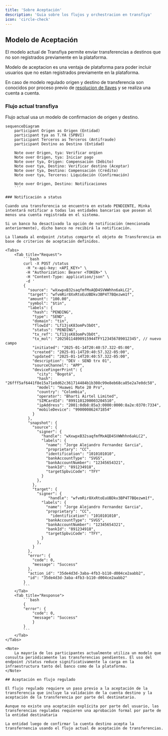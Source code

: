 ```yaml
---
title: 'Sobre Aceptación'
description: 'Guia sobre los flujos y orchestracion en transfiya'
icon: 'circle-check'
---
```


## Modelo de Aceptación

El modelo actual de Transfiya permite enviar transferencias a destinos que no son registrados previamente en la plataforma.

<Note>
    Modelo de aceptacion es una ventaja de plataforma para poder incluir usuarios que no estan registrados previamente en la plataforma.
</Note>

En caso de modelo regulado origen y destino de transferencia son conocidos por proceso previo de [resolucion de llaves](how-to-keys) y se realiza una cuenta a cuenta.

### Flujo actual transfiya

Flujo actual usa un modelo de confirmacion de origen y destino.

```mermaid
sequenceDiagram
    participant Origen as Origen (Entidad)
    participant tya as T.YA (SPBVI)
    participant Terceros as Terceros (Antifraude)
    participant Destino as Destino (Entidad)

    Note over Origen, tya: Verificar orgien
    Note over Origen, tya: Iniciar pago
    Note over tya, Origen: Compensación (Débito)
    Note over tya, Destino: Verificar destino (Aceptar)
    Note over tya, Destino: Compensación (Crédito)
    Note over tya, Terceros: Liquidación (Confirmación)

    Note over Origen, Destino: Notificaciones
    ```

### Notificación a status

Cuando una transferencia se encuentra en estado PENDIENTE, Minka intentará notificar a todas las entidades bancarias que posean al menos una cuenta registrada en el sistema.

Si un banco ha desactivado la opción de notificación (mencionada anteriormente), dicho banco no recibirá la notificación.

La llamada al endpoint /status comparte el objeto de Transferencia en base de criterios de aceptación definidos.

<Tabs>
    <Tab title="Request">
        ```bash
        curl -X POST /status
         -H "x-api-key: <API_KEY>" \
         -H "Authorization: Bearer <TOKEN>" \
         -H "Content-Type: application/json" \
         -d '
        {
          "source": "wXxwpxB32saqfmfMxAQD4SVWWhhn6akLC2",
          "target": "wfvmRir8XxRtoEuUBDkv3BP4T7BQezwm1f",
          "amount": "100.00",
          "symbol": "$tin",
          "labels": {
            "hash": "PENDING",
            "type": "SEND",
            "domain": "tin",
            "flowId": "Lf13jsK83omPv3bOt",
            "status": "PENDING",
            "tx_ref": "Lf13jsK83omPv3bOt",
            "tx_mol": "20250114890915944TFY123456789012345", // nuevo campo
            "initiated": "2025-01-14T20:40:57.322-05:00",
            "created": "2025-01-14T20:40:57.322-05:00",
            "updated": "2025-01-14T20:40:57.322-05:00",
            "description": "DEV - SEND trx 01",
            "sourceChannel": "APP",
            "deviceFingerPrint": {
              "city": "Bogotá",
              "hash": "26fff5af6441f8e15a71e8d62c361714484b1b308c99e8eb68ca85e2a7e0dc58",
              "model": "Huawei Mate 20 Pro",
              "country": "Colombia",
              "operator": "Bharti Airtel Limited",
              "SIMCardId": "8991101200003204510",
              "ipAddress": "2001:0db8:85a3:0000:0000:8a2e:0370:7334",
              "mobileDevice": "990000862471854"
            }
          },
          "snapshot": {
            "source": {
              "signer": {
                "handle": "wXxwpxB32saqfmfMxAQD4SVWWhhn6akLC2",
                "labels": {
                  "name": "Jorge Alejandro Fernandez Garcia",
                  "proprietary": "CC",
                  "identification": "1010101010",
                  "bankAccountType": "SVGS",
                  "bankAccountNumber": "12345654321",
           	      "bankId": "891234918",
                  "targetSpbviCode": "TFY"
                }
              },
            },
            "target": {
              "signer": {
                   "handle": "wfvmRir8XxRtoEuUBDkv3BP4T7BQezwm1f",
                "labels": {
                  "name": "Jorge Alejandro Fernandez Garcia",
                  "proprietary": "CC",
         	        "identification": "1010101010",
                  "bankAccountType": "SVGS",
                  "bankAccountNumber": "12345654321",
           	      "bankId": "891234918",
                  "targetSpbviCode": "TFY",
                }
              },
            }
          },
          "error": {
            "code": 0,
            "message": "Success"
          },
          "action_id": "35de4d3d-3aba-4fb3-b110-d004ce2aabb2",
          "id": "35de4d3d-3aba-4fb3-b110-d004ce2aabb2"
        }
        ```
    </Tab>
    <Tab title="Response">
        ```bash
        {
       	"error": {
      		"code": 0,
      		"message": "Success"
            }
        }
        ```
    </Tab>
</Tabs>

<Note>
    La mayoría de los participantes actualmente utiliza un modelo que consulta periódicamente las transferencias pendientes. El uso del endpoint /status reduce significativamente la carga en la infraestructura tanto del banco como de la plataforma.
</Note>

## Aceptación en flujo regulado

El flujo regulado requiere un paso previo a la aceptación de la transferencia que incluye la validación de la cuenta destino y la aceptación de la transferencia por parte del destinatario.

Aunque no existe una aceptación explícita por parte del usuario, las transferencias reguladas requieren una aprobación formal por parte de la entidad destinataria

La entidad luego de confirmar la cuenta destino acepta la transfernencia usando el flujo actual de aceptación de transferencias.
